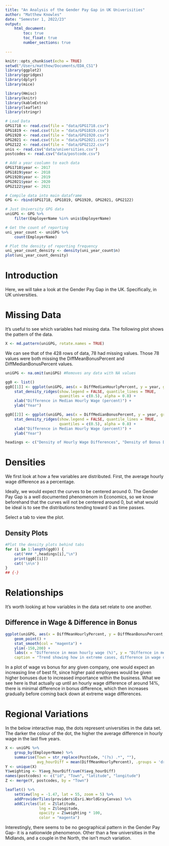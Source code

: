 ```yaml
---
title: "An Analysis of the Gender Pay Gap in UK Univerisities"
author: "Matthew Knowles"
date: "Semester 1, 2022/23"
output: 
    html_document:
        toc: true
        toc_float: true
        number_sections: true
    
---
```


```r
knitr::opts_chunk$set(echo = TRUE)
setwd("/Users/matthew/Documents/EDA_CS1")
library(ggplot2)
library(ggridges)
library(dplyr)
library(mice)

library(Hmisc)
library(knitr)
library(kableExtra)
library(leaflet)
library(stringr)

# Load Data
GPG1718 <- read.csv(file = "data/GPG1718.csv")
GPG1819 <- read.csv(file = "data/GPG1819.csv")
GPG1920 <- read.csv(file = "data/GPG1920.csv")
GPG2021 <- read.csv(file = "data/GPG2021.csv")
GPG2122 <- read.csv(file = "data/GPG2122.csv")
unis <- read.csv("data/universities.csv")
postcodes <- read.csv("data/postcode.csv")

# Add a year coolumn to each data
GPG1718$year <- 2017
GPG1819$year <- 2018
GPG1920$year <- 2019
GPG2021$year <- 2020
GPG2122$year <- 2021

# Compile data into main dataframe
GPG <- rbind(GPG1718, GPG1819, GPG1920, GPG2021, GPG2122) 

# Just University GPG data
uniGPG <- GPG %>%
    filter(EmployerName %in% unis$EmployerName)

# Get the count of reporting
uni_year_count <- uniGPG %>%
    count(EmployerName)

# Plot the density of reporting frequency
uni_year_count_density <- density(uni_year_count$n)
plot(uni_year_count_density)
```

# Introduction

Here, we will take a look at the Gender Pay Gap in the UK. Specifically, in UK universities.

# Missing Data

It's useful to see which variables had missing data. The following plot shows the pattern of the data.

```r
X <- md.pattern(uniGPG, rotate.names = TRUE)
```

We can see that of the 428 rows of data, 78 had missing values. Those 78 values were both missing the DiffMeanBonusPercent and DiffMedianBonusPercent values. 

```r
uniGPG <- na.omit(uniGPG) #Removes any data with NA values
```

```r
gg0 <- list() 
gg0[[1]] <- ggplot(uniGPG, aes(x = DiffMedianHourlyPercent, y = year, group = year, fill = year)) +
    stat_density_ridges(show.legend = FALSE, quantile_lines = TRUE,
                        quanitles = c(0.5), alpha = 0.8) + 
    xlab("Difference in Median Hourly Wage (percent)") +
    ylab("Year")

gg0[[2]] <- ggplot(uniGPG, aes(x = DiffMedianBonusPercent, y = year, group = year, fill = year)) +
    stat_density_ridges(show.legend = FALSE, quantile_lines = TRUE,
                        quantiles = c(0.5), alpha = 0.8) +
    xlab("Difference in Median Hourly Wage (percent)") +
    ylab("Year")

headings <- c("Density of Hourly Wage Differences", "Density of Bonus Differences")
```

# Densities

We first look at how a few variables are distributed. First, the average hourly wage difference as a percentage.

Ideally, we would expect the curves to be centered around 0. The Gender Pay Gap is a well documented phenomenom in Economics, so we know beforehand that the curves will not be centered around 0, but what would be ideal is to see the distributions tending toward 0 as time passes.

Select a tab to view the plot.

## Density Plots {.tabset}
```r
#Plot the density plots behind tabs
for (i in 1:length(gg0)) {
    cat("### ",headings[i],"\n")
    print(gg0[[i]])
    cat('\n\n')
}
## {-}
```

# Relationships

It's worth looking at how variables in the data set relate to one another. 

## Difference in Wage & Difference in Bonus

```r
ggplot(uniGPG, aes(x = DiffMeanHourlyPercent, y = DiffMeanBonusPercent, color = EmployerSize)) +
    geom_point() + 
    stat_smooth(col = "magenta") + 
    ylim(-150,200) +
    labs(x = "Difference in mean hourly wage (%)", y = "Differnce in mean bonus (%)",
    caption = "Trend showing how in extreme cases, difference in wage doesn't corrolate with a difference in bonus.")
```

In a plot of wage vs bonus for any given company, one would expect an increasing line of best fit, since higher paid employees would be given higher bonuses due to increased importance within the business. What we see here is that actually up until an hourly wage difference of around 14%, there is minimal difference in bonus difference, which then increases gradually before coming back down at extreme wage differences.

# Regional Variations

In the below interactive map, the dots represent universities in the data set. The darker the colour of the dot, the higher the average difference in hourly wage in the last five years. 

```r
X <- uniGPG %>%
    group_by(EmployerName) %>%
    summarise(Town = str_replace(PostCode, "(?s) .*", ""),
              avg_hourDiff = mean(DiffMeanHourlyPercent), .groups = 'drop')
Y <- unique(X)
Y$weighting <- Y$avg_hourDiff/sum(Y$avg_hourDiff)
names(postcodes) <- c("id", "Town", "latitude", "longitude")
Z <- merge(Y, postcodes, by = "Town")
```

```r
leaflet() %>%
    setView(lng = -1.47, lat = 55, zoom = 5) %>%
    addProviderTiles(providers$Esri.WorldGrayCanvas) %>% 
    addCircles(lat = Z$latitude,
               lng = Z$longitude,
               opacity = Z$weighting * 100,
               color = "magenta")
```

Interestingly, there seems to be no geographical pattern in the Gender Pay Gap- it is a nationwide phenomenon. Other than a few universities in the Midlands, and a couple in the North, the isn't much variation. 
